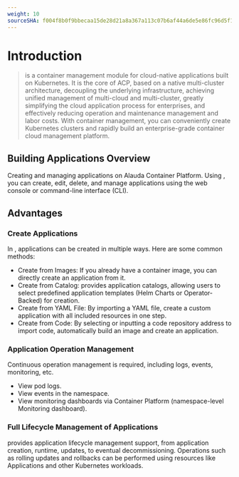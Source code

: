 ```yaml
---
weight: 10
sourceSHA: f004f8b0f9bbecaa15de28d21a8a367a113c07b6af44a6de5e86fc96d5f13741
---
```


# Introduction
> <Term name="product" textCase="lower" /> is a container management module for cloud-native applications built on Kubernetes. It is the core of ACP, based on a native multi-cluster architecture, decoupling the underlying infrastructure, achieving unified management of multi-cloud and multi-cluster, greatly simplifying the cloud application process for enterprises, and effectively reducing operation and maintenance management and labor costs. With container management, you can conveniently create Kubernetes clusters and rapidly build an enterprise-grade container cloud management platform.

## Building Applications Overview
Creating and managing applications on Alauda Container Platform. Using <Term name="product" textCase="lower" />, you can create, edit, delete, and manage applications using the web console or command-line interface (CLI).

## Advantages

### Create Applications
In <Term name="product" textCase="lower" />, applications can be created in multiple ways. Here are some common methods:
- Create from Images: If you already have a container image, you can directly create an application from it.
- Create from Catalog: <Term name="product" textCase="lower" /> provides application catalogs, allowing users to select predefined application templates (Helm Charts or Operator-Backed) for creation.
- Create from YAML File: By importing a YAML file, create a custom application with all included resources in one step.
- Create from Code: By selecting or inputting a code repository address to import code, automatically build an image and create an application.

### Application Operation Management
Continuous operation management is required, including logs, events, monitoring, etc.
- View pod logs.
- View events in the namespace.
- View monitoring dashboards via Container Platform (namespace-level Monitoring dashboard).

### Full Lifecycle Management of Applications
<Term name="product" textCase="lower" /> provides application lifecycle management support, from application creation, runtime, updates, to eventual decommissioning. Operations such as rolling updates and rollbacks can be performed using resources like Applications and other Kubernetes workloads.